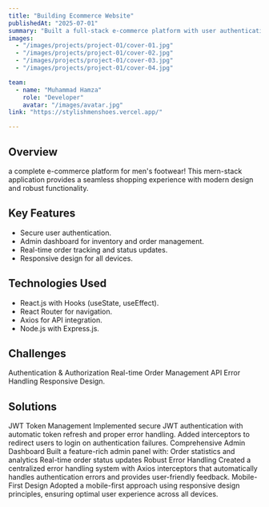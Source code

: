 ```yaml
---
title: "Building Ecommerce Website"
publishedAt: "2025-07-01"
summary: "Built a full-stack e-commerce platform with user authentication, product management, and real-time cart updates. Implemented a secure login and admin dashboard. Hosted on Verce"
images:
  - "/images/projects/project-01/cover-01.jpg"
  - "/images/projects/project-01/cover-02.jpg"
  - "/images/projects/project-01/cover-03.jpg"
  - "/images/projects/project-01/cover-04.jpg"

team:
  - name: "Muhammad Hamza"
    role: "Developer"
    avatar: "/images/avatar.jpg"
link: "https://stylishmenshoes.vercel.app/"

---
```


## Overview

a complete e-commerce platform for men's footwear! This mern-stack application provides a seamless shopping experience with modern design and robust functionality. 

## Key Features

- Secure user authentication.
- Admin dashboard for inventory and order management.
- Real-time order tracking and status updates.
- Responsive design for all devices.

## Technologies Used

- React.js with Hooks (useState, useEffect).
- React Router for navigation.
- Axios for API integration.
- Node.js with Express.js.

## Challenges

Authentication & Authorization
Real-time Order Management
API Error Handling
Responsive Design.

## Solutions

JWT Token Management Implemented secure JWT authentication with automatic token refresh and proper error handling. Added interceptors to redirect users to login on authentication failures.
Comprehensive Admin Dashboard Built a feature-rich admin panel with:
Order statistics and analytics
Real-time order status updates
Robust Error Handling Created a centralized error handling system with Axios interceptors that automatically handles authentication errors and provides user-friendly feedback.
Mobile-First Design Adopted a mobile-first approach using responsive design principles, ensuring optimal user experience across all devices.
